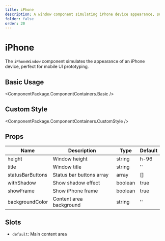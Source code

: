 ```yaml
---
title: iPhone
description: A window component simulating iPhone device appearance, suitable for mobile prototype display
folder: false
order: 20
---
```



# iPhone

The `iPhoneWindow` component simulates the appearance of an iPhone device, perfect for mobile UI prototyping.

## Basic Usage

<ComponentPackage.ComponentContainers.Basic />

## Custom Style

<ComponentPackage.ComponentContainers.CustomStyle />

## Props

| Name            | Description                | Type      | Default    |
| --------------- | ------------------------- | --------- | ---------- |
| height          | Window height             | string    | h-96       |
| title           | Window title              | string    | ''         |
| statusBarButtons| Status bar buttons array  | array     | []         |
| withShadow      | Show shadow effect        | boolean   | true       |
| showFrame       | Show iPhone frame         | boolean   | true       |
| backgroundColor | Content area background   | string    | ''         |

## Slots

- `default`: Main content area 
